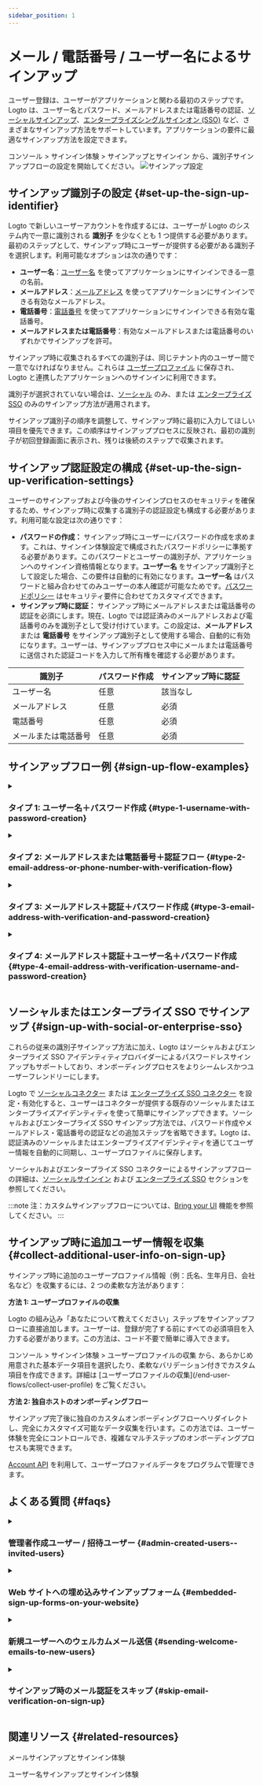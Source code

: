 ```yaml
---
sidebar_position: 1
---
```


# メール / 電話番号 / ユーザー名によるサインアップ

ユーザー登録は、ユーザーがアプリケーションと関わる最初のステップです。Logto は、ユーザー名とパスワード、メールアドレスまたは電話番号の認証、[ソーシャルサインアップ](/end-user-flows/sign-up-and-sign-in/social-sign-in)、[エンタープライズシングルサインオン (SSO)](/end-user-flows/enterprise-sso) など、さまざまなサインアップ方法をサポートしています。アプリケーションの要件に最適なサインアップ方法を設定できます。

<CloudLink to="/sign-in-experience/sign-up-and-sign-in">
  コンソール > サインイン体験 > サインアップとサインイン
</CloudLink>
から、識別子サインアップフローの設定を開始してください。

<img src="/img/assets/sign-in-experience-sign-up.png" alt="サインアップ設定" />

## サインアップ識別子の設定 \{#set-up-the-sign-up-identifier}

Logto で新しいユーザーアカウントを作成するには、ユーザーが Logto のシステム内で一意に識別される **識別子** を少なくとも 1 つ提供する必要があります。最初のステップとして、サインアップ時にユーザーが提供する必要がある識別子を選択します。利用可能なオプションは次の通りです：

- **ユーザー名**：[ユーザー名](/user-management/user-data#username) を使ってアプリケーションにサインインできる一意の名前。
- **メールアドレス**：[メールアドレス](/user-management/user-data#primary_email) を使ってアプリケーションにサインインできる有効なメールアドレス。
- **電話番号**：[電話番号](/user-management/user-data#primary_phone) を使ってアプリケーションにサインインできる有効な電話番号。
- **メールアドレスまたは電話番号**：有効なメールアドレスまたは電話番号のいずれかでサインアップを許可。

サインアップ時に収集されるすべての識別子は、同じテナント内のユーザー間で一意でなければなりません。これらは [ユーザープロファイル](/user-management/user-data#user-profile) に保存され、Logto と連携したアプリケーションへのサインインに利用できます。

識別子が選択されていない場合は、[ソーシャル](/end-user-flows/sign-up-and-sign-in/social-sign-in) のみ、または [エンタープライズ SSO](/end-user-flows/enterprise-sso) のみのサインアップ方法が適用されます。

サインアップ識別子の順序を調整して、サインアップ時に最初に入力してほしい項目を優先できます。この順序はサインアッププロセスに反映され、最初の識別子が初回登録画面に表示され、残りは後続のステップで収集されます。

## サインアップ認証設定の構成 \{#set-up-the-sign-up-verification-settings}

ユーザーのサインアップおよび今後のサインインプロセスのセキュリティを確保するため、サインアップ時に収集する識別子の認証設定も構成する必要があります。利用可能な設定は次の通りです：

- **パスワードの作成：** サインアップ時にユーザーにパスワードの作成を求めます。これは、サインイン体験設定で構成されたパスワードポリシーに準拠する必要があります。このパスワードとユーザーの識別子が、アプリケーションへのサインイン資格情報となります。**ユーザー名** をサインアップ識別子として設定した場合、この要件は自動的に有効になります。**ユーザー名** はパスワードと組み合わせてのみユーザーの本人確認が可能なためです。[パスワードポリシー](/security/password-policy) はセキュリティ要件に合わせてカスタマイズできます。
- **サインアップ時に認証：** サインアップ時にメールアドレスまたは電話番号の認証を必須にします。現在、Logto では認証済みのメールアドレスおよび電話番号のみを識別子として受け付けています。この設定は、**メールアドレス** または **電話番号** をサインアップ識別子として使用する場合、自動的に有効になります。ユーザーは、サインアッププロセス中にメールまたは電話番号に送信された認証コードを入力して所有権を確認する必要があります。

| 識別子               | パスワード作成 | サインアップ時に認証 |
| -------------------- | -------------- | -------------------- |
| ユーザー名           | 任意           | 該当なし             |
| メールアドレス       | 任意           | 必須                 |
| 電話番号             | 任意           | 必須                 |
| メールまたは電話番号 | 任意           | 必須                 |

## サインアップフロー例 \{#sign-up-flow-examples}

<details>
  <summary>

### タイプ 1: ユーザー名＋パスワード作成 \{#type-1-username-with-password-creation}

</summary>

**ユーザー名** をサインアップ識別子として選択します。パスワード作成は自動的に有効になります。

<img
  src="/img/assets/sign-up-username-password.png"
  alt="ユーザー名とパスワードによるサインアップ"
/>

</details>

<details>
  <summary>

### タイプ 2: メールアドレスまたは電話番号＋認証フロー \{#type-2-email-address-or-phone-number-with-verification-flow}

</summary>

**メールアドレスまたは電話番号** をサインアップ識別子として選択します。**サインアップ時に認証** は強制的に有効になります。

<img
  src="/img/assets/sign-up-email-verification.png"
  alt="メールまたは電話番号による認証付きサインアップ"
/>

</details>

<details>
  <summary>

### タイプ 3: メールアドレス＋認証＋パスワード作成 \{#type-3-email-address-with-verification-and-password-creation}

</summary>

**メールアドレス** をサインアップ識別子として選択します。**サインアップ時に認証** は強制的に有効になります。**パスワード作成** を有効にして、サインアップ時にパスワード作成を必須にします。（電話番号サインアップフローも同様です）

<img
  src="/img/assets/sign-up-email-password.png"
  alt="メール認証＋パスワード作成付きサインアップ"
/>

</details>

<details>
  <summary>

### タイプ 4: メールアドレス＋認証＋ユーザー名＋パスワード作成 \{#type-4-email-address-with-verification-username-and-password-creation}

</summary>

**メールアドレス** と **ユーザー名** をサインアップ識別子として選択します。**サインアップ時に認証** は強制的に有効になります。**パスワード作成** を有効にして、サインアップ時にパスワード作成を必須にします。

<img
  src="/img/assets/sign-up-email-username-password.png"
  alt="メール＋ユーザー名＋認証＋パスワード作成付きサインアップ"
/>

</details>

## ソーシャルまたはエンタープライズ SSO でサインアップ \{#sign-up-with-social-or-enterprise-sso}

これらの従来の識別子サインアップ方法に加え、Logto はソーシャルおよびエンタープライズ SSO アイデンティティプロバイダーによるパスワードレスサインアップもサポートしており、オンボーディングプロセスをよりシームレスかつユーザーフレンドリーにします。

Logto で [ソーシャルコネクター](/connectors/social-connectors) または [エンタープライズ SSO コネクター](/connectors/enterprise-connectors) を設定・有効化すると、ユーザーはコネクターが提供する既存のソーシャルまたはエンタープライズアイデンティティを使って簡単にサインアップできます。ソーシャルおよびエンタープライズ SSO サインアップ方法では、パスワード作成やメールアドレス・電話番号の認証などの追加ステップを省略できます。Logto は、認証済みのソーシャルまたはエンタープライズアイデンティティを通じてユーザー情報を自動的に同期し、ユーザープロファイルに保存します。

ソーシャルおよびエンタープライズ SSO コネクターによるサインアップフローの詳細は、[ソーシャルサインイン](/end-user-flows/sign-up-and-sign-in/social-sign-in/) および [エンタープライズ SSO](/end-user-flows/enterprise-sso/) セクションを参照してください。

:::note
注：カスタムサインアップフローについては、[Bring your UI](/customization/bring-your-ui/) 機能を参照してください。
:::

## サインアップ時に追加ユーザー情報を収集 \{#collect-additional-user-info-on-sign-up}

サインアップ時に追加のユーザープロファイル情報（例：氏名、生年月日、会社名など）を収集するには、2 つの柔軟な方法があります：

**方法 1: ユーザープロファイルの収集**

Logto の組み込み「あなたについて教えてください」ステップをサインアップフローに直接追加します。ユーザーは、登録が完了する前にすべての必須項目を入力する必要があります。この方法は、コード不要で簡単に導入できます。

<CloudLink to="/sign-in-experience/collect-user-profile">
  コンソール > サインイン体験 > ユーザープロファイルの収集
</CloudLink>
から、あらかじめ用意された基本データ項目を選択したり、柔軟なバリデーション付きでカスタム項目を作成できます。詳細は
[ユーザープロファイルの収集](/end-user-flows/collect-user-profile) をご覧ください。

**方法 2: 独自ホストのオンボーディングフロー**

サインアップ完了後に独自のカスタムオンボーディングフローへリダイレクトし、完全にカスタマイズ可能なデータ収集を行います。この方法では、ユーザー体験を完全にコントロールでき、複雑なマルチステップのオンボーディングプロセスも実現できます。

[Account API](/end-user-flows/account-settings/by-account-api) を利用して、ユーザープロファイルデータをプログラムで管理できます。

## よくある質問 \{#faqs}

<details>
  <summary>

### 管理者作成ユーザー / 招待ユーザー \{#admin-created-users--invited-users}

</summary>

[招待のみサインアップフローの実装方法](/end-user-flows/sign-up-and-sign-in/disable-user-registration/#implement-an-invitation-only-sign-up-flow) をご覧ください。

</details>

<details>
  <summary>

### Web サイトへの埋め込みサインアップフォーム \{#embedded-sign-up-forms-on-your-website}

</summary>
  
Logto は現在、サインイン・サインアップ用のヘッドレス API をサポートしていません。[Bring your UI](/customization/bring-your-ui/) 機能を利用して独自のサインアップフォームを Logto にアップロードするか、サインインパラメーターを使って Web サイトからユーザー情報を Logto に渡すことができます。ユーザー識別子の連携については [認証リクエストパラメーター](/end-user-flows/authentication-parameters/) をご覧ください。

</details>

<details>
  <summary>

### 新規ユーザーへのウェルカムメール送信 \{#sending-welcome-emails-to-new-users}

</summary>

`User.Created` Webhook イベントを購読して、新規ユーザーへのウェルカムメール送信をトリガーできます。[Webhook イベント](/developers/webhooks/webhooks-events/#data-mutation-hook-events) の詳細をご覧ください。

</details>

<details>
  <summary>

### サインアップ時のメール認証をスキップ \{#skip-email-verification-on-sign-up}

</summary>

現在、Logto では認証済みのメールアドレスおよび電話番号のみを識別子としてサポートしています。認証プロセスは、ユーザー識別子のセキュリティと所有権を確保するために必須です。
未認証のメールアドレスや電話番号のサポートは [ロードマップ](https://logto.productlane.com/roadmap) にあります。今後のアップデートにご期待ください！

</details>

## 関連リソース \{#related-resources}

<Url href="https://www.youtube.com/watch?v=64rBXpWbScc">メールサインアップとサインイン体験</Url>

<Url href="https://www.youtube.com/watch?v=chQxCJX6e6w">ユーザー名サインアップとサインイン体験</Url>
